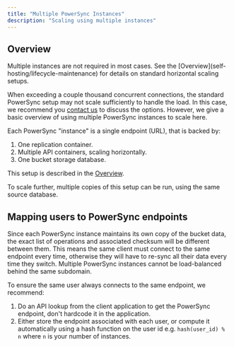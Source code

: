 ```yaml
---
title: "Multiple PowerSync Instances"
description: "Scaling using multiple instances"
---
```


## Overview

<Warning>
Multiple instances are not required in most cases. See the [Overview](self-hosting/lifecycle-maintenance) for details on standard horizontal scaling setups.
</Warning>

When exceeding a couple thousand concurrent connections, the standard PowerSync setup may not scale sufficiently to handle the load. In this case, we recommend you [contact us](/resources/contact-us) to discuss the options. However, we give a basic overview of using multiple PowerSync instances to scale here.

Each PowerSync "instance" is a single endpoint (URL), that is backed by:
1. One replication container.
2. Multiple API containers, scaling horizontally.
3. One bucket storage database.

This setup is described in the [Overview](self-hosting/lifecycle-maintenance).

To scale further, multiple copies of this setup can be run, using the same source database.

## Mapping users to PowerSync endpoints

Since each PowerSync instance maintains its own copy of the bucket data, the exact list of operations and associated checksum will be different between them. This means the same client must connect to the same endpoint every time, otherwise they will have to re-sync all their data every time they switch. Multiple PowerSync instances cannot be load-balanced behind the same subdomain.

To ensure the same user always connects to the same endpoint, we recommend:
1. Do an API lookup from the client application to get the PowerSync endpoint, don't hardcode it in the application.
2. Either store the endpoint associated with each user, or compute it automatically using a hash function on the user id e.g. `hash(user_id) % n` where `n` is your number of instances.


